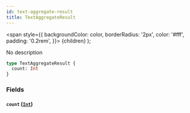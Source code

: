 ```yaml
---
id: text-aggregate-result
title: TextAggregateResult
---
```


<span
style={{
      backgroundColor: color,
      borderRadius: '2px',
      color: '#fff',
      padding: '0.2rem',
    }}>
{children}
</span>
);

No description

```graphql
type TextAggregateResult {
  count: Int
}
```

### Fields

#### `count` ([`Int`](/docs/schema/scalars/int))
